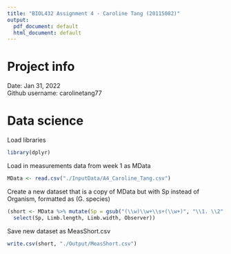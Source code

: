 ```yaml
---
title: "BIOL432 Assignment 4 - Caroline Tang (20115082)"
output:
  pdf_document: default
  html_document: default
---
```

# Project info
Date: Jan 31, 2022  
Github username: carolinetang77

# Data science
Load libraries
```r
library(dplyr)
```

Load in measurements data from week 1 as MData
```r
MData <- read.csv("./InputData/A4_Caroline_Tang.csv")
```

Create a new dataset that is a copy of MData but with Sp instead of Organism, formatted as (G. species)
```r
(short <- MData %>% mutate(Sp = gsub("(\\w)\\w+\\s+(\\w+)", "\\1. \\2", MData$Organism)) %>% 
  select(Sp, Limb.length, Limb.width, Observer))
```
Save new dataset as MeasShort.csv
```r
write.csv(short, "./Output/MeasShort.csv")
```
